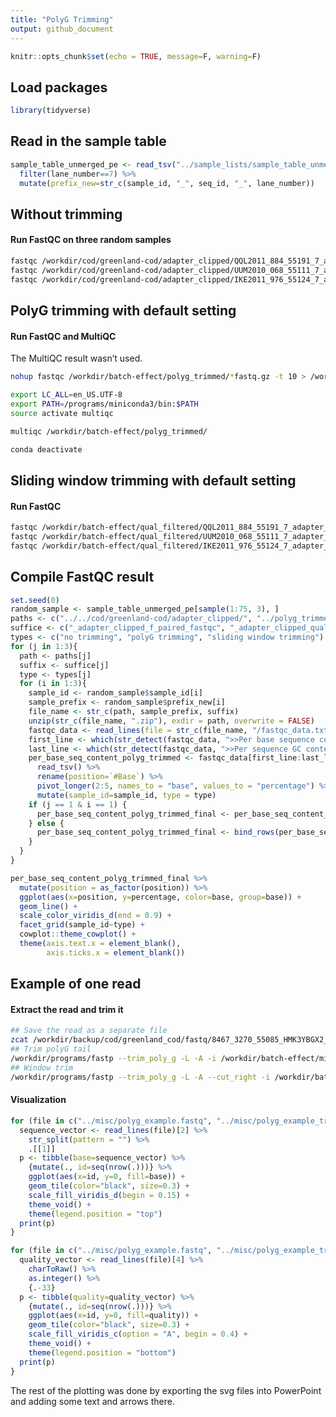 ```yaml
---
title: "PolyG Trimming"
output: github_document
---
```


```r
knitr::opts_chunk$set(echo = TRUE, message=F, warning=F)
```

## Load packages

```r
library(tidyverse)
```

## Read in the sample table

```r
sample_table_unmerged_pe <- read_tsv("../sample_lists/sample_table_unmerged.tsv") %>%
  filter(lane_number==7) %>%
  mutate(prefix_new=str_c(sample_id, "_", seq_id, "_", lane_number))
```

## Without trimming

#### Run FastQC on three random samples

```bash
fastqc /workdir/cod/greenland-cod/adapter_clipped/QQL2011_884_55191_7_adapter_clipped_f_paired.fastq.gz
fastqc /workdir/cod/greenland-cod/adapter_clipped/UUM2010_068_55111_7_adapter_clipped_f_paired.fastq.gz
fastqc /workdir/cod/greenland-cod/adapter_clipped/IKE2011_976_55124_7_adapter_clipped_f_paired.fastq.gz
```

## PolyG trimming with default setting

#### Run FastQC and MultiQC

The MultiQC result wasn't used. 

```bash
nohup fastqc /workdir/batch-effect/polyg_trimmed/*fastq.gz -t 10 > /workdir/batch-effect/run_fastqc_polyg_trimmed.nohup &

export LC_ALL=en_US.UTF-8
export PATH=/programs/miniconda3/bin:$PATH
source activate multiqc

multiqc /workdir/batch-effect/polyg_trimmed/

conda deactivate
```

## Sliding window trimming with default setting

#### Run FastQC

```bash
fastqc /workdir/batch-effect/qual_filtered/QQL2011_884_55191_7_adapter_clipped_qual_filtered_f_paired.fastq.gz
fastqc /workdir/batch-effect/qual_filtered/UUM2010_068_55111_7_adapter_clipped_qual_filtered_f_paired.fastq.gz
fastqc /workdir/batch-effect/qual_filtered/IKE2011_976_55124_7_adapter_clipped_qual_filtered_f_paired.fastq.gz
```

## Compile FastQC result

```r
set.seed(0)
random_sample <- sample_table_unmerged_pe[sample(1:75, 3), ]
paths <- c("../../cod/greenland-cod/adapter_clipped/", "../polyg_trimmed/", "../qual_filtered/")
suffice <- c("_adapter_clipped_f_paired_fastqc", "_adapter_clipped_qual_filtered_f_paired_fastqc", "_adapter_clipped_qual_filtered_f_paired_fastqc")
types <- c("no trimming", "polyG trimming", "sliding window trimming")
for (j in 1:3){
  path <- paths[j]
  suffix <- suffice[j]
  type <- types[j]
  for (i in 1:3){
    sample_id <- random_sample$sample_id[i]
    sample_prefix <- random_sample$prefix_new[i]
    file_name <- str_c(path, sample_prefix, suffix)
    unzip(str_c(file_name, ".zip"), exdir = path, overwrite = FALSE)
    fastqc_data <- read_lines(file = str_c(file_name, "/fastqc_data.txt"))
    first_line <- which(str_detect(fastqc_data, ">>Per base sequence content")) + 1
    last_line <- which(str_detect(fastqc_data, ">>Per sequence GC content")) - 2
    per_base_seq_content_polyg_trimmed <- fastqc_data[first_line:last_line] %>%
      read_tsv() %>%
      rename(position=`#Base`) %>%
      pivot_longer(2:5, names_to = "base", values_to = "percentage") %>%
      mutate(sample_id=sample_id, type = type)
    if (j == 1 & i == 1) {
      per_base_seq_content_polyg_trimmed_final <- per_base_seq_content_polyg_trimmed
    } else {
      per_base_seq_content_polyg_trimmed_final <- bind_rows(per_base_seq_content_polyg_trimmed_final, per_base_seq_content_polyg_trimmed)
    }
  }
}

per_base_seq_content_polyg_trimmed_final %>%
  mutate(position = as_factor(position)) %>%
  ggplot(aes(x=position, y=percentage, color=base, group=base)) +
  geom_line() +
  scale_color_viridis_d(end = 0.9) +
  facet_grid(sample_id~type) +
  cowplot::theme_cowplot() +
  theme(axis.text.x = element_blank(),
        axis.ticks.x = element_blank())
```

## Example of one read

#### Extract the read and trim it

```bash
## Save the read as a separate file
zcat /workdir/backup/cod/greenland_cod/fastq/8467_3270_55085_HMK3YBGX2_NAR2008_006_GCTACGCT_CTCTCTAT_R1.fastq.gz | grep ATCCCGCACCCTCCCATTTCTCTTCAACAACAACAACCTCCGCCGCCCATCCCGTGTCACACACGGGCGCGCGGGGGGGGGGGGGGGGGGTGGCGCGGGGC -A2 -B1 > /workdir/batch-effect/misc/polyg_example.fastq
## Trim polyG tail
/workdir/programs/fastp --trim_poly_g -L -A -i /workdir/batch-effect/misc/polyg_example.fastq -o /workdir/batch-effect/misc/polyg_example_trim_polyg.fastq
## Window trim
/workdir/programs/fastp --trim_poly_g -L -A --cut_right -i /workdir/batch-effect/misc/polyg_example.fastq -o /workdir/batch-effect/misc/polyg_example_polyg_cut_right.fastq
```

#### Visualization

```r
for (file in c("../misc/polyg_example.fastq", "../misc/polyg_example_trim_polyg.fastq", "../misc/polyg_example_polyg_cut_right.fastq")){
  sequence_vector <- read_lines(file)[2] %>%
    str_split(pattern = "") %>%
    .[[1]]
  p <- tibble(base=sequence_vector) %>%
    {mutate(., id=seq(nrow(.)))} %>%
    ggplot(aes(x=id, y=0, fill=base)) +
    geom_tile(color="black", size=0.3) +
    scale_fill_viridis_d(begin = 0.15) +
    theme_void() +
    theme(legend.position = "top")
  print(p)
}
```

```r
for (file in c("../misc/polyg_example.fastq", "../misc/polyg_example_trim_polyg.fastq", "../misc/polyg_example_polyg_cut_right.fastq")){
  quality_vector <- read_lines(file)[4] %>%
    charToRaw() %>%
    as.integer() %>% 
    {.-33}
  p <- tibble(quality=quality_vector) %>%
    {mutate(., id=seq(nrow(.)))} %>%
    ggplot(aes(x=id, y=0, fill=quality)) +
    geom_tile(color="black", size=0.3) +
    scale_fill_viridis_c(option = "A", begin = 0.4) +
    theme_void() +
    theme(legend.position = "bottom")
  print(p)
}
```

The rest of the plotting was done by exporting the svg files into PowerPoint and adding some text and arrows there.
